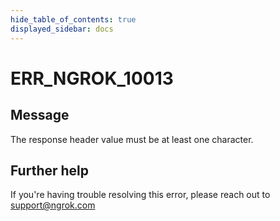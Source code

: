 ```yaml
---
hide_table_of_contents: true
displayed_sidebar: docs
---
```



# ERR_NGROK_10013

## Message

The response header value must be at least one character.

<ErrorDetails error="err_ngrok_10013" />

## Further help

If you're having trouble resolving this error, please reach out to [support@ngrok.com](mailto:support@ngrok.com?subject=Help%20with%20ERR_NGROK_10013)
